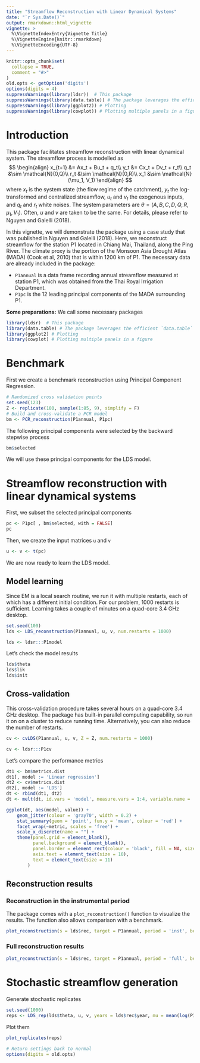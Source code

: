 ```yaml
---
title: "Streamflow Reconstruction with Linear Dynamical Systems"
date: "`r Sys.Date()`"
output: rmarkdown::html_vignette
vignette: >
  %\VignetteIndexEntry{Vignette Title}
  %\VignetteEngine{knitr::rmarkdown}
  %\VignetteEncoding{UTF-8}
---
```


```r
knitr::opts_chunk$set(
  collapse = TRUE,
  comment = "#>"
)
old.opts <- getOption('digits')
options(digits = 4)
suppressWarnings(library(ldsr))  # This package
suppressWarnings(library(data.table)) # The package leverages the efficient `data.table` so we will use it in this vignette.
suppressWarnings(library(ggplot2)) # Plotting
suppressWarnings(library(cowplot)) # Plotting multiple panels in a figure
```

# Introduction

This package facilitates streamflow reconstruction with linear dynamical system. The streamflow process is modelled as
$$
\begin{align}
    x_{t+1} &= Ax_t + Bu_t + q_t\\
    y_t &= Cx_t + Dv_t + r_t\\
    q_t &\sim \mathcal{N}(0,Q)\\
    r_t &\sim \mathcal{N}(0,R)\\
    x_1 &\sim \mathcal{N}(\mu_1, V_1)
\end{align}
$$
where $x_t$ is the system state (the flow regime of the catchment), $y_t$ the log-transformed and centralized streamflow, $u_t$ and $v_t$ the exogenous inputs, and $q_t$ and $r_t$ white noises. The system parameters are $\theta = (A, B, C, D, Q, R, \mu_1, V_1)$. Often, $u$ and $v$ are taken to be the same. For details, please refer to Nguyen and Galelli (2018).

In this vignette, we will demonstrate the package using a case study that was published in Nguyen and Galelli (2018). Here, we reconstruct streamflow for the station P1 located in Chiang Mai, Thailand, along the Ping River. The climate proxy is the portion of the Monsoon Asia Drought Atlas (MADA) (Cook et al, 2010) that is within 1200 km of P1. The necessary data are already included in the package:

* `P1annual` is a data frame recording annual streamflow measured at station P1, which was obtained from the Thai Royal Irrigation Department.
* `P1pc` is the 12 leading principal components of the MADA surrounding P1. 

**Some preparations:**
We call some necessary packages

```r
library(ldsr)  # This package
library(data.table) # The package leverages the efficient `data.table` so we will use it in this vignette.
library(ggplot2) # Plotting
library(cowplot) # Plotting multiple panels in a figure
```

# Benchmark

First we create a benchmark reconstruction using Principal Component Regression.

```r
# Randomized cross validation points
set.seed(123)
Z <- replicate(100, sample(1:85, 9), simplify = F)
# Build and cross-validate a PCR model
bm <- PCR_reconstruction(P1annual, P1pc)
```

The following principal components were selected by the backward stepwise process
```r
bm$selected
```

We will use these principal components for the LDS model.

# Streamflow reconstruction with linear dynamical systems

First, we subset the selected principal components
```r
pc <- P1pc[ , bm$selected, with = FALSE]
pc
```

Then, we create the input matrices `u` and `v`

```r
u <- v <- t(pc)
```

We are now ready to learn the LDS model. 

## Model learning

Since EM is a local search routine, we run it with multiple restarts, each of which has a different initial condition. For our problem, 1000 restarts is sufficient. Learning takes a couple of minutes on a quad-core 3.4 GHz desktop.

```r
set.seed(100)
lds <- LDS_reconstruction(P1annual, u, v, num.restarts = 1000)
```

```r
lds <- ldsr:::P1model
```
Let's check the model results
```r
lds$theta
lds$lik   
lds$init
```

## Cross-validation

This cross-validation procedure takes several hours on a quad-core 3.4 GHz desktop. The package has built-in parallel computing capability, so run it on on a cluster to reduce running time. Alternatively, you can also reduce the number of restarts.

```r
cv <- cvLDS(P1annual, u, v, Z = Z, num.restarts = 1000)
```

```r
cv <- ldsr:::P1cv
```

Let's compare the performance metrics

```r
dt1 <- bm$metrics.dist
dt1[, model := 'Linear regression']
dt2 <- cv$metrics.dist
dt2[, model := 'LDS']
dt <- rbind(dt1, dt2)
dt <- melt(dt, id.vars = 'model', measure.vars = 1:4, variable.name = 'metric')

ggplot(dt, aes(model, value)) +
    geom_jitter(colour = 'gray70', width = 0.2) +
    stat_summary(geom = 'point', fun.y = 'mean', colour = 'red') +
    facet_wrap(~metric, scales = 'free') +
    scale_x_discrete(name = "") +
    theme(panel.grid = element_blank(),
          panel.background = element_blank(),
          panel.border = element_rect(colour = 'black', fill = NA, size = 0.8),
          axis.text = element_text(size = 10),
          text = element_text(size = 11)
        )
```

## Reconstruction results

### Reconstruction in the instrumental period

The package comes with a `plot_reconstruction()` function to visualize the results. The function also allows comparison with a benchmark.

```r
plot_reconstruction(s = lds$rec, target = P1annual, period = 'inst', benchmark = bm$rec)
```


### Full reconstruction results

```r
plot_reconstruction(s = lds$rec, target = P1annual, period = 'full', benchmark = bm$rec)
```

# Stochastic streamflow generation

Generate stochastic replicates

```r
set.seed(1000)
reps <- LDS_rep(lds$theta, u, v, years = lds$rec$year, mu = mean(log(P1annual$Qa)))
```

Plot them

```r
plot_replicates(reps)
```


```r
# Return settings back to normal
options(digits = old.opts)
```

